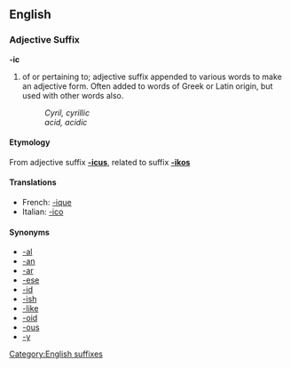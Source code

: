 ==English==
===Adjective Suffix===
[[Category:English suffixes]]
'''-ic'''

# of or pertaining to; adjective suffix appended to various words to make an adjective form.  Often added to words of Greek or Latin origin, but used with other words also.
#: ''Cyril, cyrillic''
#: ''acid, acidic''

====Etymology====
From {{L.}} adjective suffix '''[[-icus]]''', related to {{Gr.}} suffix '''[[-ikos]]'''

====Translations====
*French: [[-ique]]
*Italian: [[-ico]]

====Synonyms====
*[[-al]]
*[[-an]]
*[[-ar]]
*[[-ese]]
*[[-id]]
*[[-ish]]
*[[-like]]
*[[-oid]]
*[[-ous]]
*[[-y]]